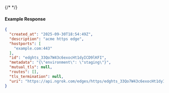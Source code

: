 {/* <!-- Code generated for API Clients. DO NOT EDIT. --> */}

#### Example Response
```json
{
  "created_at": "2025-09-30T18:54:49Z",
  "description": "acme https edge",
  "hostports": [
    "example.com:443"
  ],
  "id": "edghts_33Qo7W43c6exocHt1dyICD9lKFI",
  "metadata": "{\"environment\": \"staging\"}",
  "mutual_tls": null,
  "routes": [],
  "tls_termination": null,
  "uri": "https://api.ngrok.com/edges/https/edghts_33Qo7W43c6exocHt1dyICD9lKFI"
}

```